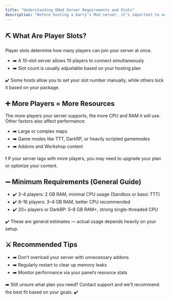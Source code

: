 ```yaml
---
title: "Understanding GMod Server Requirements and Slots"
description: "Before hosting a Garry’s Mod server, it’s important to understand how player slots, server performance, and addons affect your resource needs. This guide breaks down what “slots” really mean and how to choose the right hosting setup. ✅"
---
```


## ⛏️ What Are Player Slots?

Player slots determine how many players can join your server at once.

- ➡️ A 10-slot server allows 10 players to connect simultaneously
- ➡️ Slot count is usually adjustable based on your hosting plan

✔️ Some hosts allow you to set your slot number manually, while others lock it based on your package.

## ➕ More Players = More Resources

The more players your server supports, the more CPU and RAM it will use. Other factors also affect performance:

- ➡️ Large or complex maps
- ➡️ Game modes like TTT, DarkRP, or heavily scripted gamemodes
- ➡️ Addons and Workshop content

❗ If your server lags with more players, you may need to upgrade your plan or optimize your content.

## ➖ Minimum Requirements (General Guide)

- ✔️ 2–4 players: 2 GB RAM, minimal CPU usage (Sandbox or basic TTT)
- ✔️ 8–16 players: 3–4 GB RAM, better CPU recommended
- ✔️ 20+ players or DarkRP: 5–8 GB RAM+, strong single-threaded CPU

✔️ These are general estimates — actual usage depends heavily on your setup.

## ⚔️ Recommended Tips

- ➡️ Don’t overload your server with unnecessary addons
- ➡️ Regularly restart to clear up memory leaks
- ➡️ Monitor performance via your panel’s resource stats

➡️ Still unsure what plan you need? Contact support and we’ll recommend the best fit based on your goals. ✔️